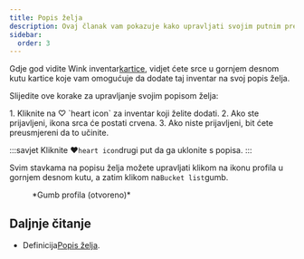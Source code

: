 ```yaml
---
title: Popis želja
description: Ovaj članak vam pokazuje kako upravljati svojim putnim preferencijama na Winku
sidebar:
  order: 3
---
```


Gdje god vidite Wink inventar[kartice](/studio/cards), vidjet ćete srce u gornjem desnom kutu kartice koje vam omogućuje da dodate taj inventar na svoj popis želja.

Slijedite ove korake za upravljanje svojim popisom želja:

<Steps>
  1. Kliknite na ♡ `heart icon` za inventar koji želite dodati.
  2. Ako ste prijavljeni, ikona srca će postati crvena.
  3. Ako niste prijavljeni, bit ćete preusmjereni da to učinite.
</Steps>


:::savjet
Kliknite ♥️`heart icon`drugi put da ga uklonite s popisa.
:::

Svim stavkama na popisu želja možete upravljati klikom na ikonu profila u gornjem desnom kutu, a zatim klikom na`Bucket list`gumb.

<figure>
  <CloudinaryImage width="350" height="404" resize="scale" quality="best" alt="Gumb računa nakon autentifikacije" src="academy/account-button-auth-open" errorImage="noimage_opaque_nyrtl0.png" />

  <figcaption>*Gumb profila (otvoreno)*</figcaption>
</figure>


## Daljnje čitanje

* Definicija[Popis želja](https://en.wikipedia.org/wiki/Bucket_list).

